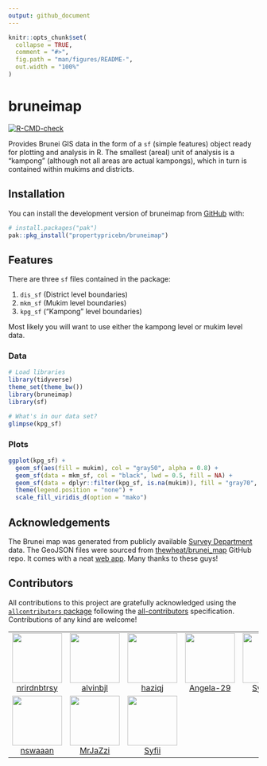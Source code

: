 ```yaml
---
output: github_document
---
```


<!-- README.md is generated from README.Rmd. Please edit that file -->

```r
knitr::opts_chunk$set(
  collapse = TRUE,
  comment = "#>",
  fig.path = "man/figures/README-",
  out.width = "100%"
)
```

# bruneimap

<!-- badges: start -->
[![R-CMD-check](https://github.com/propertypricebn/bruneimap/actions/workflows/R-CMD-check.yaml/badge.svg)](https://github.com/propertypricebn/bruneimap/actions/workflows/R-CMD-check.yaml)
<!-- badges: end -->

Provides Brunei GIS data in the form of a `sf` (simple features) object ready for plotting and analysis in R. 
The smallest (areal) unit of analysis is a "kampong" (although not all areas are actual kampongs), which in turn is contained within mukims and districts.

## Installation

You can install the development version of bruneimap from [GitHub](https://github.com/) with:

``` r
# install.packages("pak")
pak::pkg_install("propertypricebn/bruneimap")
```

## Features

There are three `sf` files contained in the package:

1. `dis_sf` (District level boundaries)
2. `mkm_sf` (Mukim level boundaries)
3. `kpg_sf` ("Kampong" level boundaries)

Most likely you will want to use either the kampong level or mukim level data.

### Data

```r
# Load libraries
library(tidyverse)
theme_set(theme_bw())
library(bruneimap)
library(sf)

# What's in our data set?
glimpse(kpg_sf)
```

### Plots

```r
ggplot(kpg_sf) +
  geom_sf(aes(fill = mukim), col = "gray50", alpha = 0.8) +
  geom_sf(data = mkm_sf, col = "black", lwd = 0.5, fill = NA) +
  geom_sf(data = dplyr::filter(kpg_sf, is.na(mukim)), fill = "gray70", col = "gray70") +
  theme(legend.position = "none") +
  scale_fill_viridis_d(option = "mako")
```


## Acknowledgements

The Brunei map was generated from publicly available [Survey Department](https://geoportal.survey.gov.bn/start-gp) data. 
The GeoJSON files were sourced from [thewheat/brunei_map](https://github.com/thewheat/brunei_map) GitHub repo. 
It comes with a neat [web app](http://thewheat.github.io/brunei_map/). 
Many thanks to these guys!

## Contributors


<!-- ALL-CONTRIBUTORS-LIST:START - Do not remove or modify this section -->
<!-- prettier-ignore-start -->
<!-- markdownlint-disable -->

All contributions to this project are gratefully acknowledged using the [`allcontributors` package](https://github.com/ropensci/allcontributors) following the [all-contributors](https://allcontributors.org) specification. Contributions of any kind are welcome!

<table>

<tr>
<td align="center">
<a href="https://github.com/nrirdnbtrsy">
<img src="https://avatars.githubusercontent.com/u/178867095?v=4" width="100px;" alt=""/>
</a><br>
<a href="https://github.com/Bruneiverse/bruneimap/commits?author=nrirdnbtrsy">nrirdnbtrsy</a>
</td>
<td align="center">
<a href="https://github.com/alvinbjl">
<img src="https://avatars.githubusercontent.com/u/178853609?v=4" width="100px;" alt=""/>
</a><br>
<a href="https://github.com/Bruneiverse/bruneimap/commits?author=alvinbjl">alvinbjl</a>
</td>
<td align="center">
<a href="https://github.com/haziqj">
<img src="https://avatars.githubusercontent.com/u/16189362?v=4" width="100px;" alt=""/>
</a><br>
<a href="https://github.com/Bruneiverse/bruneimap/commits?author=haziqj">haziqj</a>
</td>
<td align="center">
<a href="https://github.com/Angela-29">
<img src="https://avatars.githubusercontent.com/u/178489098?v=4" width="100px;" alt=""/>
</a><br>
<a href="https://github.com/Bruneiverse/bruneimap/commits?author=Angela-29">Angela-29</a>
</td>
<td align="center">
<a href="https://github.com/SyafYus">
<img src="https://avatars.githubusercontent.com/u/178446986?v=4" width="100px;" alt=""/>
</a><br>
<a href="https://github.com/Bruneiverse/bruneimap/commits?author=SyafYus">SyafYus</a>
</td>
<td align="center">
<a href="https://github.com/Dwaaz">
<img src="https://avatars.githubusercontent.com/u/178873502?v=4" width="100px;" alt=""/>
</a><br>
<a href="https://github.com/Bruneiverse/bruneimap/commits?author=Dwaaz">Dwaaz</a>
</td>
<td align="center">
<a href="https://github.com/ANajwa-20">
<img src="https://avatars.githubusercontent.com/u/178689133?v=4" width="100px;" alt=""/>
</a><br>
<a href="https://github.com/Bruneiverse/bruneimap/commits?author=ANajwa-20">ANajwa-20</a>
</td>
</tr>


<tr>
<td align="center">
<a href="https://github.com/nswaaan">
<img src="https://avatars.githubusercontent.com/u/178871934?v=4" width="100px;" alt=""/>
</a><br>
<a href="https://github.com/Bruneiverse/bruneimap/commits?author=nswaaan">nswaaan</a>
</td>
<td align="center">
<a href="https://github.com/MrJaZzi">
<img src="https://avatars.githubusercontent.com/u/178448019?v=4" width="100px;" alt=""/>
</a><br>
<a href="https://github.com/Bruneiverse/bruneimap/commits?author=MrJaZzi">MrJaZzi</a>
</td>
<td align="center">
<a href="https://github.com/Syfii">
<img src="https://avatars.githubusercontent.com/u/178873529?v=4" width="100px;" alt=""/>
</a><br>
<a href="https://github.com/Bruneiverse/bruneimap/commits?author=Syfii">Syfii</a>
</td>
</tr>

</table>

<!-- markdownlint-enable -->
<!-- prettier-ignore-end -->
<!-- ALL-CONTRIBUTORS-LIST:END -->

